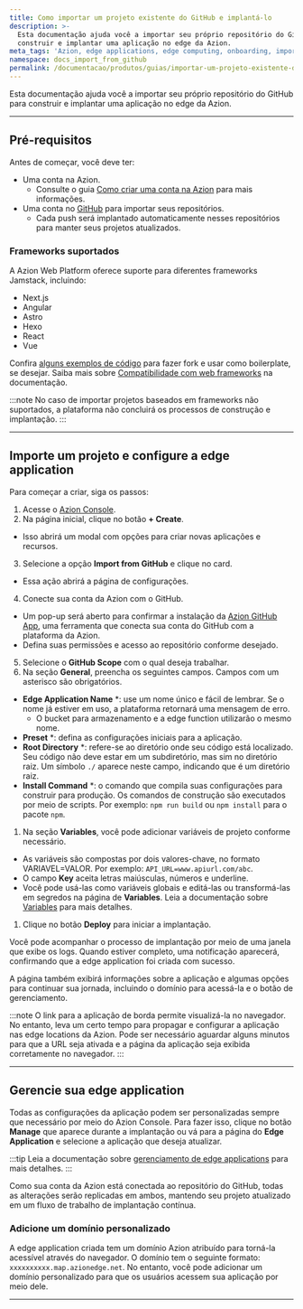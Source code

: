 ```yaml
---
title: Como importar um projeto existente do GitHub e implantá-lo
description: >-
  Esta documentação ajuda você a importar seu próprio repositório do GitHub para
  construir e implantar uma aplicação no edge da Azion.
meta_tags: 'Azion, edge applications, edge computing, onboarding, importar do GitHub'
namespace: docs_import_from_github
permalink: /documentacao/produtos/guias/importar-um-projeto-existente-do-github/
---
```


Esta documentação ajuda você a importar seu próprio repositório do GitHub para construir e implantar uma aplicação no edge da Azion.

---

## Pré-requisitos

Antes de começar, você deve ter:

- Uma conta na Azion.
    - Consulte o guia [Como criar uma conta na Azion](/pt-br/documentacao/produtos/contas/criar-uma-conta/) para mais informações.
- Uma conta no [GitHub](https://github.com/signup) para importar seus repositórios.
    - Cada push será implantado automaticamente nesses repositórios para manter seus projetos atualizados.

### Frameworks suportados

A Azion Web Platform oferece suporte para diferentes frameworks Jamstack, incluindo:

- Next.js
- Angular
- Astro
- Hexo
- React
- Vue

Confira [alguns exemplos de código](https://github.com/aziontech/azion-samples/tree/dev/templates) para fazer fork e usar como boilerplate, se desejar. Saiba mais sobre [Compatibilidade com web frameworks](/pt-br/documentacao/produtos/devtools/azion-edge-runtime/compatibilidade-frameworks/) na documentação.

:::note
No caso de importar projetos baseados em frameworks não suportados, a plataforma não concluirá os processos de construção e implantação.
:::

---

## Importe um projeto e configure a edge application

Para começar a criar, siga os passos:

1. Acesse o [Azion Console](https://console.azion.com).
2. Na página inicial, clique no botão **+ Create**.
- Isso abrirá um modal com opções para criar novas aplicações e recursos.
3. Selecione a opção **Import from GitHub** e clique no card.
- Essa ação abrirá a página de configurações.
4. Conecte sua conta da Azion com o GitHub.
- Um pop-up será aberto para confirmar a instalação da [Azion GitHub App](/pt-br/documentacao/produtos/guias/azion-github-app/), uma ferramenta que conecta sua conta do GitHub com a plataforma da Azion.
- Defina suas permissões e acesso ao repositório conforme desejado.
5. Selecione o **GitHub Scope** com o qual deseja trabalhar.
6. Na seção **General**, preencha os seguintes campos. Campos com um asterisco são obrigatórios.
- **Edge Application Name** *: use um nome único e fácil de lembrar. Se o nome já estiver em uso, a plataforma retornará uma mensagem de erro.
    - O bucket para armazenamento e a edge function utilizarão o mesmo nome.
- **Preset** *: defina as configurações iniciais para a aplicação.
- **Root Directory** *: refere-se ao diretório onde seu código está localizado. Seu código não deve estar em um subdiretório, mas sim no diretório raiz. Um símbolo ``./`` aparece neste campo, indicando que é um diretório raiz.
- **Install Command** *: o comando que compila suas configurações para construir para produção. Os comandos de construção são executados por meio de scripts. Por exemplo: `npm run build` ou `npm install` para o pacote `npm`.
1. Na seção **Variables**, você pode adicionar variáveis de projeto conforme necessário.
- As variáveis são compostas por dois valores-chave, no formato VARIAVEL=VALOR. Por exemplo: `API_URL=www.apiurl.com/abc`.
- O campo **Key** aceita letras maiúsculas, números e underline.
- Você pode usá-las como variáveis globais e editá-las ou transformá-las em segredos na página de **Variables**. Leia a documentação sobre [Variables](/pt-br/documentacao/produtos/build/environment-variables/) para mais detalhes.
1. Clique no botão **Deploy** para iniciar a implantação.

Você pode acompanhar o processo de implantação por meio de uma janela que exibe os logs. Quando estiver completo, uma notificação aparecerá, confirmando que a edge application foi criada com sucesso.

A página também exibirá informações sobre a aplicação e algumas opções para continuar sua jornada, incluindo o domínio para acessá-la e o botão de gerenciamento.

:::note
O link para a aplicação de borda permite visualizá-la no navegador. No entanto, leva um certo tempo para propagar e configurar a aplicação nas edge locations da Azion. Pode ser necessário aguardar alguns minutos para que a URL seja ativada e a página da aplicação seja exibida corretamente no navegador.
:::

---

## Gerencie sua edge application

Todas as configurações da aplicação podem ser personalizadas sempre que necessário por meio do Azion Console. Para fazer isso, clique no botão **Manage** que aparece durante a implantação ou vá para a página do **Edge Application** e selecione a aplicação que deseja atualizar.

:::tip
Leia a documentação sobre [gerenciamento de edge applications](/pt-br/documentacao/produtos/build/edge-application/primeiros-passos/) para mais detalhes.
:::

Como sua conta da Azion está conectada ao repositório do GitHub, todas as alterações serão replicadas em ambos, mantendo seu projeto atualizado em um fluxo de trabalho de implantação contínua.

### Adicione um domínio personalizado

A edge application criada tem um domínio Azion atribuído para torná-la acessível através do navegador. O domínio tem o seguinte formato: `xxxxxxxxxx.map.azionedge.net`. No entanto, você pode adicionar um domínio personalizado para que os usuários acessem sua aplicação por meio dele.


<LinkButton link="/pt-br/documentacao/produtos/guias/configurar-dominio/" label="saiba mais sobre domínios" severity="secondary" /> 

---

